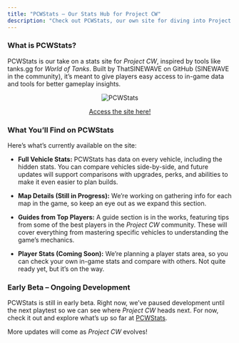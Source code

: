 ```yaml
---
title: "PCWStats – Our Stats Hub for Project CW"
description: "Check out PCWStats, our own site for diving into Project CW stats, vehicle comparisons, maps, and more."
---
```


### What is PCWStats?
PCWStats is our take on a stats site for *Project CW*, inspired by tools like tanks.gg for *World of Tanks*. Built by ThatSINEWAVE on GitHub (SINEWAVE in the community), it’s meant to give players easy access to in-game data and tools for better gameplay insights.

<div align="center">

![PCWStats](https://raw.githubusercontent.com/ThatSINEWAVE/pcw-bughunters/refs/heads/main/images/resources/stats-website/pcwstats.png)

[Access the site here!](https://thatsinewave.github.io/PCWStats)

</div>

### What You’ll Find on PCWStats

Here’s what’s currently available on the site:

- **Full Vehicle Stats:**
  PCWStats has data on every vehicle, including the hidden stats. You can compare vehicles side-by-side, and future updates will support comparisons with upgrades, perks, and abilities to make it even easier to plan builds.

- **Map Details (Still in Progress):**
  We’re working on gathering info for each map in the game, so keep an eye out as we expand this section.

- **Guides from Top Players:**
  A guide section is in the works, featuring tips from some of the best players in the *Project CW* community. These will cover everything from mastering specific vehicles to understanding the game’s mechanics.

- **Player Stats (Coming Soon):**
  We’re planning a player stats area, so you can check your own in-game stats and compare with others. Not quite ready yet, but it’s on the way.

### Early Beta – Ongoing Development

PCWStats is still in early beta. Right now, we’ve paused development until the next playtest so we can see where *Project CW* heads next. For now, check it out and explore what’s up so far at [PCWStats](https://thatsinewave.github.io/PCWStats/).

More updates will come as *Project CW* evolves!